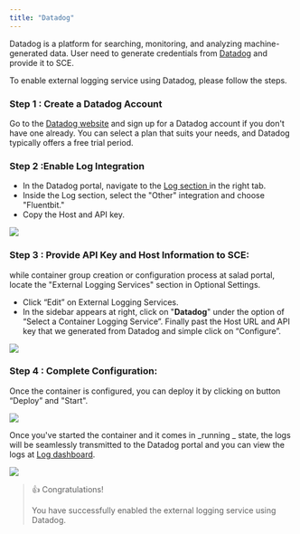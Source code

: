 ```yaml
---
title: "Datadog"
---
```


Datadog is a platform for searching, monitoring, and analyzing machine-generated data. User need to generate credentials from [Datadog](https://www.datadoghq.com/) and provide it to SCE.

To enable external logging service using Datadog, please follow the steps.

### **Step 1 : Create a Datadog Account**

Go to the [Datadog website](https://www.datadoghq.com/) and sign up for a Datadog account if you don't have one already. You can select a plan that suits your needs, and Datadog typically offers a free trial period.

### **Step 2 :Enable Log Integration**

- In the Datadog portal, navigate to the [Log section ](https://us5.datadoghq.com/logs/onboarding/other)in the right tab.
- Inside the Log section, select the "Other" integration and choose "Fluentbit."
- Copy the Host and API key.

![](container-engine/images/d158848-image.png)


### **Step 3 : Provide API Key and Host Information to SCE**:

while container group creation or configuration process at salad portal, locate the "External Logging Services" section in Optional Settings.

- Click “Edit” on External Logging Services.
- In the sidebar appears at right, click on "**Datadog**" under the option of “Select a Container Logging Service”. Finally past the Host URL and API key that we generated from Datadog and simple click on “Configure”.

![](container-engine/images/b695fac-image.png)


### **Step 4 : Complete Configuration**:

Once the container is configured, you can deploy it by clicking on button “Deploy” and "Start".

![](container-engine/images/2acf3d1-image.png)



Once you've started the container and it comes in _running _ state, the logs will be seamlessly transmitted to the Datadog portal and you can view the logs at [Log dashboard](https://us5.datadoghq.com/logs).

![](container-engine/images/8de9469-image.png)


> 👍 Congratulations!
>
> You have successfully enabled the external logging service using Datadog.
